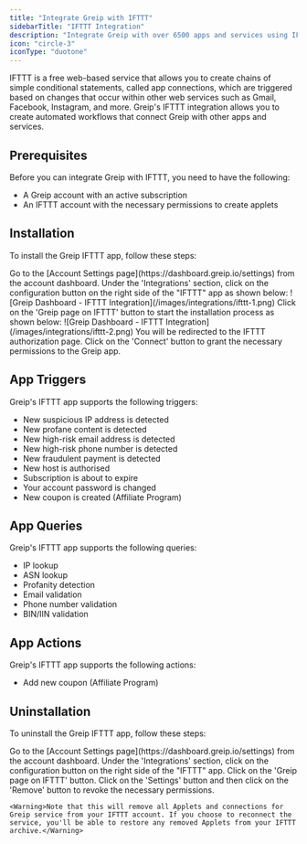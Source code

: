 ```yaml
---
title: "Integrate Greip with IFTTT"
sidebarTitle: "IFTTT Integration"
description: "Integrate Greip with over 6500 apps and services using IFTTT"
icon: "circle-3"
iconType: "duotone"
---
```


IFTTT is a free web-based service that allows you to create chains of simple conditional statements, called app connections, which are triggered based on changes that occur within other web services such as Gmail, Facebook, Instagram, and more. Greip's IFTTT integration allows you to create automated workflows that connect Greip with other apps and services.

## Prerequisites

Before you can integrate Greip with IFTTT, you need to have the following:

- A Greip account with an active subscription
- An IFTTT account with the necessary permissions to create applets

## Installation

To install the Greip IFTTT app, follow these steps:

<Steps>
  <Step title="First Step">
    Go to the [Account Settings page](https://dashboard.greip.io/settings) from
    the account dashboard.
  </Step>
  <Step title="Second Step">
    Under the 'Integrations' section, click on the configuration button on the
    right side of the "IFTTT" app as shown below:
    <Frame caption="Greip Dashboard - IFTTT Integration">
      ![Greip Dashboard - IFTTT Integration](/images/integrations/ifttt-1.png)
    </Frame>
  </Step>
  <Step title="Third Step">
    Click on the 'Greip page on IFTTT' button to start the installation process
    as shown below:
    <Frame caption="Greip Dashboard - IFTTT Integration">
      ![Greip Dashboard - IFTTT Integration](/images/integrations/ifttt-2.png)
    </Frame>
  </Step>
  <Step title="Fourth Step">
    You will be redirected to the IFTTT authorization page. Click on the
    'Connect' button to grant the necessary permissions to the Greip app.
  </Step>
</Steps>

## App Triggers

Greip's IFTTT app supports the following triggers:

- New suspicious IP address is detected
- New profane content is detected
- New high-risk email address is detected
- New high-risk phone number is detected
- New fraudulent payment is detected
- New host is authorised
- Subscription is about to expire
- Your account password is changed
- New coupon is created (Affiliate Program)

## App Queries

Greip's IFTTT app supports the following queries:

- IP lookup
- ASN lookup
- Profanity detection
- Email validation
- Phone number validation
- BIN/IIN validation

## App Actions

Greip's IFTTT app supports the following actions:

- Add new coupon (Affiliate Program)

## Uninstallation

To uninstall the Greip IFTTT app, follow these steps:

<Steps>
  <Step title="First Step">
    Go to the [Account Settings page](https://dashboard.greip.io/settings) from
    the account dashboard.
  </Step>
  <Step title="Second Step">
    Under the 'Integrations' section, click on the configuration button on the
    right side of the "IFTTT" app.
  </Step>
  <Step title="Third Step">Click on the 'Greip page on IFTTT' button.</Step>
  <Step title="Fourth Step">
    Click on the 'Settings' button and then click on the 'Remove' button to
    revoke the necessary permissions.

    <Warning>Note that this will remove all Applets and connections for Greip service from your IFTTT account. If you choose to reconnect the service, you'll be able to restore any removed Applets from your IFTTT archive.</Warning>

  </Step>
</Steps>
